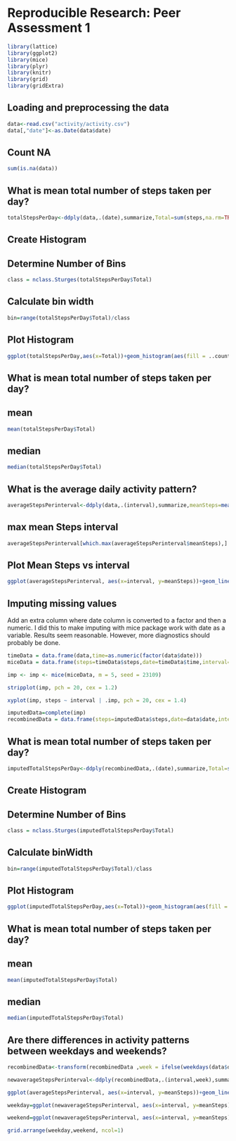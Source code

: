 # Reproducible Research: Peer Assessment 1
```r
library(lattice)
library(ggplot2)
library(mice)
library(plyr)
library(knitr)
library(grid)
library(gridExtra)
```
## Loading and preprocessing the data
```r
data<-read.csv("activity/activity.csv")
data[,"date"]<-as.Date(data$date)
```
## Count NA
```r
sum(is.na(data))   
```
## What is mean total number of steps taken per day?
```r
totalStepsPerDay<-ddply(data,.(date),summarize,Total=sum(steps,na.rm=TRUE))
```

## Create Histogram
## Determine Number of Bins
```r
class = nclass.Sturges(totalStepsPerDay$Total)
```
## Calculate bin width
```r
bin=range(totalStepsPerDay$Total)/class
```
## Plot Histogram 
```r
ggplot(totalStepsPerDay,aes(x=Total))+geom_histogram(aes(fill = ..count..),binwidth = bin[2])
```

## What is mean total number of steps taken per day?
## mean
```r
mean(totalStepsPerDay$Total)
```
## median
```r
median(totalStepsPerDay$Total)
```


## What is the average daily activity pattern?
```r
averageStepsPerinterval<-ddply(data,.(interval),summarize,meanSteps=mean(steps,na.rm=TRUE))
```
## max mean Steps interval
```r
averageStepsPerinterval[which.max(averageStepsPerinterval$meanSteps),]
```
## Plot Mean Steps vs interval
```r
ggplot(averageStepsPerinterval, aes(x=interval, y=meanSteps))+geom_line(aes(colour = meanSteps),size=1)+scale_colour_gradient(high="#56B4E9",low="#D55E00")
```

## Imputing missing values
Add an extra column where date column is converted to a factor and then a numeric. I did this to make imputing with mice package
work with date as a variable.  Results seem reasonable. However, more diagnostics should probably be done.
```r
timeData = data.frame(data,time=as.numeric(factor(data$date)))
miceData = data.frame(steps=timeData$steps,date=timeData$time,interval=timeData$interval)
```

```r
imp <- imp <- mice(miceData, m = 5, seed = 23109)
```
```r
stripplot(imp, pch = 20, cex = 1.2)
```

```r
xyplot(imp, steps ~ interval | .imp, pch = 20, cex = 1.4)
```

```r
imputedData=complete(imp)
recombinedData = data.frame(steps=imputedData$steps,date=data$date,interval=imputedData$interval)
```
## What is mean total number of steps taken per day?
```r
imputedTotalStepsPerDay<-ddply(recombinedData,.(date),summarize,Total=sum(steps))
```

## Create Histogram
## Determine Number of Bins
```r
class = nclass.Sturges(imputedTotalStepsPerDay$Total)
```
## Calculate binWidth
```r
bin=range(imputedTotalStepsPerDay$Total)/class
```
## Plot Histogram 
```r
ggplot(imputedTotalStepsPerDay,aes(x=Total))+geom_histogram(aes(fill = ..count..),binwidth = bin[2])
```

## What is mean total number of steps taken per day?
## mean
```r
mean(imputedTotalStepsPerDay$Total)
```
## median
```r
median(imputedTotalStepsPerDay$Total)
```
## Are there differences in activity patterns between weekdays and weekends?
```r
recombinedData<-transform(recombinedData ,week = ifelse(weekdays(data$date) %in% c('Sunday','Saturday') ,"Weekend","Weekday" ))
```
```r
newaverageStepsPerinterval<-ddply(recombinedData,.(interval,week),summarize,meanSteps=mean(steps))
```
```r
ggplot(averageStepsPerinterval, aes(x=interval, y=meanSteps))+geom_line(aes(colour = meanSteps),size=1)+scale_colour_gradient(high="#56B4E9",low="#D55E00")
```
```r
weekday=ggplot(newaverageStepsPerinterval, aes(x=interval, y=meanSteps))+geom_line(aes(colour = meanSteps),size=1,subset=.(week == 'Weekday'))+scale_colour_gradient(high="#56B4E9",low="#D55E00")
```
```r
weekend=ggplot(newaverageStepsPerinterval, aes(x=interval, y=meanSteps))+geom_line(aes(colour = meanSteps),size=1,subset=.(week == 'Weekend'))+scale_colour_gradient(high="#56B4E9",low="#D55E00")
```
```r
grid.arrange(weekday,weekend, ncol=1)
```